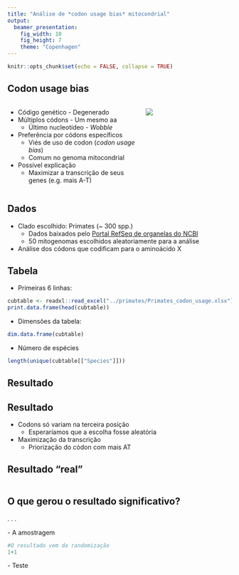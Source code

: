 ```yaml
---
title: "Análise de *codon usage bias* mitocondrial"
output: 
  beamer_presentation:
    fig_width: 10
    fig_height: 7
    theme: "Copenhagen"
---
```


```r
knitr::opts_chunk$set(echo = FALSE, collapse = TRUE)
```


## Codon usage bias

:::::::::::::: {.columns}
::: {.column width="60%"}
- Código genético - Degenerado
- Múltiplos códons - Um mesmo aa
  - Último nucleotídeo - *Wobble*
- Preferência por códons específicos
  - Viés de uso de codon (*codon usage bias*)
  - Comum no genoma mitocondrial
- Possível explicação
  - Maximizar a transcrição de seus genes (e.g. mais A-T) 
:::
::: {.column width="40%"}
![]("./img/mitogenome.png")
:::
::::::::::::::

\vspace{12pt}

## Dados

- Clado escolhido: Primates (~ 300 spp.)
  - Dados baixados pelo [Portal RefSeq de organelas do NCBI](https://www.ncbi.nlm.nih.gov/genome/browse#!/organelles/)
  - 50 mitogenomas escolhidos aleatoriamente para a análise
- Análise dos códons que codificam para o aminoácido X

## Tabela

\tiny
- Primeiras 6 linhas:
```r
cubtable <- readxl::read_excel("../primates/Primates_codon_usage.xlsx")  
print.data.frame(head(cubtable))
```

- Dimensões da tabela:
```r
dim.data.frame(cubtable)
```

- Número de espécies
```r
length(unique(cubtable[["Species"]]))
```
\normalsize

## Resultado


## Resultado

- Codons só variam na terceira posição
  - Esperaríamos que a escolha fosse aleatória
- Maximização da transcrição
  - Priorização do códon com mais AT

## Resultado "real"

```r

```

## O que gerou o resultado significativo?

. . .

\only<1>- A amostragem
```r
#O resultado vem da randomização
1+1
```


\only<2>- Teste
